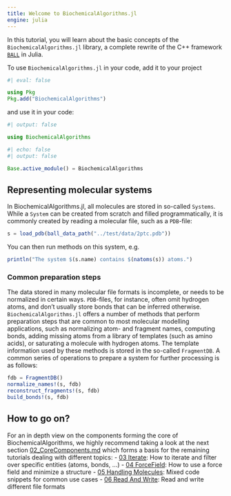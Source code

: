 ```yaml
---
title: Welcome to BiochemicalAlgorithms.jl
engine: julia
---
```


In this tutorial, you will learn about the basic concepts of the ```BiochemicalAlgorithms.jl``` library, a complete rewrite of the C++ framework [```BALL```](https://github.com/ball-project/ball) in Julia.

To use ```BiochemicalAlgorithms.jl``` in your code, add it to your project

```julia
#| eval: false

using Pkg
Pkg.add("BiochemicalAlgorithms")
```

and use it in your code:

```julia
#| output: false

using BiochemicalAlgorithms
```

```julia
#| echo: false
#| output: false

Base.active_module() = BiochemicalAlgorithms
```

## Representing molecular systems

In BiochemicalAlgorithms.jl, all molecules are stored in so-called ```Systems```. While a ```System``` can be created from scratch and filled programmatically, it is commonly created by reading a molecular file, such as a ```PDB```-file:

```julia
s = load_pdb(ball_data_path("../test/data/2ptc.pdb"))
```

You can then run methods on this system, e.g.

```julia
println("The system $(s.name) contains $(natoms(s)) atoms.")
```


### Common preparation steps

The data stored in many molecular file formats is incomplete, or needs to be normalized in certain ways. ```PDB```-files, for instance, often omit hydrogen atoms, and don't usually store bonds that can be inferred otherwise. ```BiochemicalAlgorithms.jl``` offers a number of methods that perform preparation steps that are common to most molecular modelling applications, such as normalizing atom- and fragment names, computing bonds, adding missing atoms from a library of templates (such as amino acids), or saturating a molecule with hydrogen atoms. The template information used by these methods is stored in the so-called ```FragmentDB```. A common series of operations to prepare a system for further processing is as follows:

```julia
fdb = FragmentDB()
normalize_names!(s, fdb)
reconstruct_fragments!(s, fdb)
build_bonds!(s, fdb)
```

## How to go on?

For an in depth view on the components forming the core of BiochemicalAlgorithms, we highly recommend taking a look at the next section [02_CoreComponents.md](../docs/src/tutorials/02_CoreComponents.md) which forms a basis for the remaining tutorials dealing with different topics:
- [03 Iterate](../docs/src/tutorials/03_Iterate.md): How to iterate and filter over specific entities (atoms, bonds, ...)
- [04 ForceField](../docs/src/tutorials/04_ForceFields.md): How to use a force field and minimize a structure
- [05 Handling Molecules](../docs/src/tutorials/05_HandleMolecules.md): Mixed code snippets for common use cases
- [06 Read And Write](../docs/src/tutorials/06_ReadAndWrite.md): Read and write different file formats